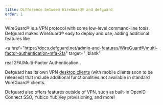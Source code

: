 ```yaml
---
title: Difference between WireGuard® and defguard
order: 1
---
```


WireGuard® is a VPN protocol with some low-level command-line tools.
Defguard makes WireGuard® easy to deploy and use, adding additional features like

<a
  href="https://docs.defguard.net/admin-and-features/WireGuard®/multi-factor-authentication-mfa-2fa"
  target="_blank"
>
  real 2FA/Multi-Factor Authentication
</a>
.

Defguard has its own VPN <a href="/client/" target="_blank">desktop clients</a> (with mobile clients soon to be released) that include additional functionalities not available in standard WireGuard® clients.

Defguard also offers features outside of VPN, such as built-in OpenID Connect SSO, Yubico YubiKey provisioning, and more!
